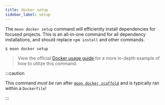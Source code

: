 ```yaml
---
title: docker setup
sidebar_label: setup
---
```



<VersionLabel header version="0.26" />

The `moon docker setup` command will efficiently install dependencies for focused projects. This is
an all-in-one command for all dependency installations, and should replace `npm install` and other
commands.

```shell
$ moon docker setup
```

> View the official [Docker usage guide](../../guides/docker) for a more in-depth example of how to
> utilize this command.

:::caution

This command _must be_ ran after [`moon docker scaffold`](./scaffold) and is typically ran within a
`Dockerfile`!

:::
